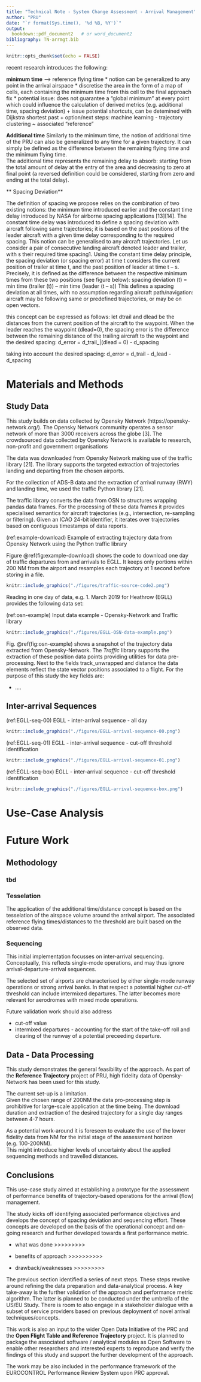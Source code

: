```yaml
---
title: "Technical Note - System Change Assessment - Arrival Management"
author: "PRU"
date: "`r format(Sys.time(), '%d %B, %Y')`"
output:
  bookdown::pdf_document2   # or word_document2
bibliography: TN-arrmgt.bib
---
```


```r
knitr::opts_chunk$set(echo = FALSE)
```


recent research introduces the following:

**minimum time** --> reference flying time
* notion can be generalized to any point in the arrival airspace
* discretise the area in the form of a map of cells, each containing the minimum time from this cell to the final approach fix
* potential issue: does not guarantee a "global minimum" at every point which could influence the calculation of derived metrics (e.g. additional time, spacing deviation)
  + issue potential shortcuts, can be detemined with Dijkstra shortest past 
  + option/next steps: machine learning - trajectory clustering ~ associated "reference"

**Additional time**
Similarly to the minimum time, the notion of additional time of the PRU can also be generalized to any time for a given trajectory. It can simply be defined as the difference between the remaining flying time and the minimum flying time.    
The additional time represents the remaining delay to absorb: starting from the total amount of delay at the entry of the area and decreasing to zero at final point (a reversed definition could be considered, starting from zero and ending at the total delay).

** Spacing Deviation**    

The definition of spacing we propose relies on the combination of two existing notions: the minimum time introduced earlier and the constant time delay introduced by NASA for airborne spacing applications [13][14]. The constant time delay was introduced to define a spacing deviation with aircraft following same trajectories; it is based on the past positions of the leader aircraft with a given time delay corresponding to the required spacing. This notion can be generalised to any aircraft trajectories.
Let us consider a pair of consecutive landing aircraft denoted leader and trailer, with s their required time spacing1. Using the constant time delay principle, the spacing deviation (or spacing error) at time t considers the current position of trailer at time t, and the past position of leader at time t – s. Precisely, it is defined as the difference between the respective minimum times from these two positions (see figure below):
spacing deviation (t) = min time (trailer (t)) –
min time (leader (t – s))
This defines a spacing deviation at all times, with no assumption regarding aircraft path/navigation: aircraft may be following same or predefined trajectories, or may be on open vectors.

this concept can be expressed as
follows: let dtrail and dlead be the distances from the
current position of the aircraft to the waypoint.
When the leader reaches the waypoint (dlead=0), the
spacing error is the difference between the
remaining distance of the trailing aircraft to the
waypoint and the desired spacing:
d_error = d_trail_|(dlead = 0) - d_spacing

taking into account the desired spacing:
d_error = d_trail - d_lead - d_spacing


# Materials and Methods

## Study Data

This study builds on data collected by Opensky Network (https://opensky-network.org/). 
The Opensky Network community operates a sensor network of more than 3000 receivers across the globe [3]. 
The crowdsourced data collected by Opensky Network is available to research, non-profit and government organisations

The data was downloaded from Opensky Network making use of the traffic library [21]. 
The library supports the targeted extraction of trajectories landing and departing from the chosen airports.

<!-- validity check with APDF and flight numbers for study airports? -->

For the collection of ADS-B data and the extraction of arrival runway (RWY) and landing time, we used the traffic Python library [21]. <!-- IS THIS CORRECT? you crunched runways with R/RStudio -->

The traffic library converts the data from OSN to structures wrapping pandas data frames. 
For the processing of these data frames it provides specialised semantics for aircraft trajectories (e.g., intersection, re-sampling or filtering). 
Given an ICAO 24-bit identifier, it iterates over trajectories based on contiguous timestamps of data reports.

(ref:example-download) Example of extracting trajectory data from Opensky Network using the
Python traffic library

Figure \@ref(fig:example-download) shows the code to download one day of traffic departures from and arrivals to EGLL. 
It keeps only portions within 200 NM from the airport and resamples each trajectory at 1 second before storing in a file.

```r
knitr::include_graphics("./figures/traffic-source-code2.png")
```

Reading in one day of data, e.g. 1. March 2019 for Heathrow (EGLL) provides the following data set:

<!-- 
Rows: 2,834,286
Columns: 24
$ timestamp       <dttm> 2019-03-01 05:19:53, 2019-03-01 05:19:54, 2019-03-01 05:19:55,~
$ alert           <dbl> 0, 0, 0, 0, 0, 0, 0, 0, 0, 0, 0, 0, 0, 0, 0, 0, 0, 0, 0, 0, 0, ~
$ altitude        <dbl> 40000, 40000, 40000, 40000, 40000, 40000, 40000, 40000, 40000, ~
$ callsign        <chr> "SAA234", "SAA234", "SAA234", "SAA234", "SAA234", "SAA234", "SA~
$ day             <dttm> 2019-03-01, 2019-03-01, 2019-03-01, 2019-03-01, 2019-03-01, 20~
$ destination     <chr> "EGLL", "EGLL", "EGLL", "EGLL", "EGLL", "EGLL", "EGLL", "EGLL",~
$ firstseen       <dttm> 2019-02-28 19:09:12, 2019-02-28 19:09:12, 2019-02-28 19:09:12,~
$ geoaltitude     <dbl> 39775, 39775, 39775, 39775, 39775, 39775, 39775, 39775, 39775, ~
$ groundspeed     <dbl> 410, 410, 410, 410, 410, 410, 410, 410, 410, 410, 410, 410, 410~
$ hour            <dttm> 2019-03-01 05:00:00, 2019-03-01 05:00:00, 2019-03-01 05:00:00,~
$ icao24          <chr> "00b1fa", "00b1fa", "00b1fa", "00b1fa", "00b1fa", "00b1fa", "00~
$ lastseen        <dttm> 2019-03-01 06:11:21, 2019-03-01 06:11:21, 2019-03-01 06:11:21,~
$ latitude        <dbl> 48.86239, 48.86394, 48.86551, 48.86775, 48.86929, 48.87122, 48.~
$ longitude       <dbl> 2.761182, 2.760104, 2.759086, 2.757568, 2.756512, 2.755244, 2.7~
$ onground        <dbl> 0, 0, 0, 0, 0, 0, 0, 0, 0, 0, 0, 0, 0, 0, 0, 0, 0, 0, 0, 0, 0, ~
$ origin          <chr> "FAGM", "FAGM", "FAGM", "FAGM", "FAGM", "FAGM", "FAGM", "FAGM",~
$ spi             <dbl> 0, 0, 0, 0, 0, 0, 0, 0, 0, 0, 0, 0, 0, 0, 0, 0, 0, 0, 0, 0, 0, ~
$ squawk          <chr> "6754", "6754", "6754", "6754", "6754", "6754", "6754", "6754",~
$ track           <dbl> 336.1226, 336.1226, 336.1226, 336.1226, 336.1226, 336.1226, 336~
$ vertical_rate   <dbl> 0, 0, 64, 0, 0, 0, 0, 0, 64, 64, 0, 0, 0, 0, 0, 0, 64, 64, 64, ~
$ track_unwrapped <dbl> 336.1226, 336.1226, 336.1226, 336.1226, 336.1226, 336.1226, 336~
$ start           <dttm> 2019-03-01 03:53:51, 2019-03-01 03:53:51, 2019-03-01 03:53:51,~
$ stop            <dttm> 2019-03-01 06:11:21, 2019-03-01 06:11:21, 2019-03-01 06:11:21,~
$ distance        <dbl> 199.9605, 199.8608, 199.7612, 199.6180, 199.5187, 199.3964, 199~
-->

(ref:osn-example) Input data example - Opensky-Network and Traffic library

```r
knitr::include_graphics("./figures/EGLL-OSN-data-example.png")
```

Fig. \@ref(fig:osn-example) shows a snapshot of the trajectory data extracted from Opensky-Network.
The *Traffic* library supports the extraction of these position data points providing utilities for data pre-processing.
Next to the fields track_unwrapped and distance the data elements reflect the state vector positions associated to a flight.
For the purpose of this study the key fields are:

* ....

## Inter-arrival Sequences

(ref:EGLL-seq-00) EGLL - inter-arrival sequence - all day

```r
knitr::include_graphics("./figures/EGLL-arrival-sequence-00.png")
```

(ref:EGLL-seq-01) EGLL - inter-arrival sequence - cut-off threshold identification

```r
knitr::include_graphics("./figures/EGLL-arrival-sequence-01.png")
```

(ref:EGLL-seq-box) EGLL - inter-arrival sequence - cut-off threshold identification

```r
knitr::include_graphics("./figures/EGLL-arrival-sequence-box.png")
```

<!-- ---------------- USE-CASE ANALYSIS - RESULTS--------------------------- -->

# Use-Case Analysis




<!-- ---------------- FUTURE WORK ------------------------------------------ -->

# Future Work

## Methodology

### tbd

### Tesselation

The application of the additional time/distance concept is based on the tesselation of the airspace volume around the arrival airport. The associated reference flying times/distances to the threshold are built based on the observed data.

### Sequencing

This initial implementation focusses on inter-arrival sequencing. 
Conceptually, this reflects single-mode operations, and may thus ignore arrival-departure-arrival sequences.

The selected set of airports are characterised by either single-mode runway operations or strong arrival banks.
In that respect a potential higher cut-off threshold can include intermixed departures.
The latter becomes more relevant for aerodromes with mixed mode operations.

Future validation work should also address 

* cut-off value 
* intermixed departures - accounting for the start of the take-off roll and clearing of the runway of a potential preceeding departure.


## Data - Data Processing

This study demonstrates the general feasibility of the approach.
As part of the **Reference Trajectory** project of PRU, high fidelity data of Opensky-Network has been used for this study.

The current set-up is a limitation.     
Given the chosen range of 200NM the data pro-processing step is prohibitive for large-scale application at the time being. 
The download duration and extraction of the desired trajectory for a single day ranges between 4-7 hours.

As a potential work-around it is foreseen to evaluate the use of the lower fidelity data from NM for the initial stage of the assessment horizon (e.g. 100-200NM).    
This might introduce higher levels of uncertainty about the applied sequencing methods and travelled distances.



## Conclusions

This use-case study aimed at establishing a prototype for the assessment of performance benefits of trajectory-based operations for the arrival (flow) management. 

The study kicks off identifying associated performance objectives and develops the concept of spacing deviation and sequencing effort. These concepts are developed on the basis of the operational concept and on-going research and further developed towards a first performance metric.

* what was done >>>>>>>>>

* benefits of approach >>>>>>>>>>

* drawback/weaknesses >>>>>>>>>

The previous section identified a series of next steps. 
These steps revolve around refining the data preparation and data-analytical process.
A key take-away is the further validation of the approach and performance metric algorithm.
The latter is planned to be conducted under the umbrella of the US/EU Study.
There is room to also engage in a stakeholder dialogue with a subset of service providers based on previous deployment of novel arrival techniques/concepts.

<!-- note: address some stakeholder complaints about ASMA -->

This work is also an input to the wider Open Data Initiative of the PRC and the **Open Flight Table and Reference Trajectory** project.
It is planned to package the associated software / analytical modules as Open Software to enable other researchers and interested experts to reproduce and verify the findings of this study and support the further development of the approach.

The work may be also included in the performance framework of the EUROCONTROL Performance Review System upon PRC approval.
